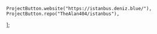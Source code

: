 	ProjectButton.website("https://istanbus.deniz.blue/"),
	ProjectButton.repo("TheAlan404/istanbus"),
];
